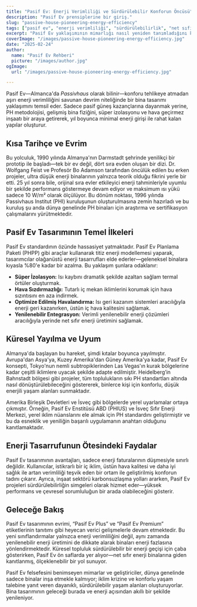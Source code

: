 ```yaml
---
title: "Pasif Ev: Enerji Verimliliği ve Sürdürülebilir Konforun Öncüsü"
description: "Pasif Ev prensiplerine bir giriş."
slug: "passive-house-pioneering-energy-efficiency"
tags: ["pasif ev", "enerji verimliliği", "sürdürülebilirlik", "net sıfır"]
excerpt: "Pasif Ev yaklaşımının mimarlığı nasıl yeniden tanımladığını keşfedin—herhangi bir bina türü veya iklimde, üstün iç mekan konforu, önemli ölçüde azaltılmış enerji kullanımı ve karbon emisyonlarında kayda değer bir azalma sağlıyor."
coverImage: "/images/passive-house-pioneering-energy-efficiency.jpg"
date: "2025-02-24"
author:
  name: "Pasif Ev Rehberi"
  picture: "/images/author.jpg"
ogImage:
  url: "/images/passive-house-pioneering-energy-efficiency.jpg"

---
```

Pasif Ev—Almanca'da *Passivhaus* olarak bilinir—konforu tehlikeye atmadan aşırı enerji verimliliğini savunan devrim niteliğinde bir bina tasarımı yaklaşımını temsil eder. Sadece pasif güneş kazançlarına dayanmak yerine, PH metodolojisi, gelişmiş bina fiziğini, süper izolasyonu ve hava geçirmez inşaatı bir araya getirerek, yıl boyunca minimal enerji girişi ile rahat kalan yapılar oluşturur.

## Kısa Tarihçe ve Evrim

Bu yolculuk, 1990 yılında Almanya'nın Darmstadt şehrinde yenilikçi bir prototip ile başladı—tek bir ev değil, dört sıra evden oluşan bir dizi. Dr. Wolfgang Feist ve Profesör Bo Adamson tarafından öncülük edilen bu erken projeler, ultra düşük enerji binalarının yalnızca teorik olduğu fikrini yerle bir etti. 25 yıl sonra bile, orijinal sıra evler etkileyici enerji tahminleriyle uyumlu bir şekilde performans göstermeye devam ediyor ve maksimum ısı yükü sadece 10 W/m² olarak ölçülüyor. Bu dönüm noktası, 1996 yılında Passivhaus Institut (PHI) kuruluşunun oluşturulmasına zemin hazırladı ve bu kuruluş şu anda dünya genelinde PH binaları için araştırma ve sertifikasyon çalışmalarını yürütmektedir.
## Pasif Ev Tasarımının Temel İlkeleri

Pasif Ev standardının özünde hassasiyet yatmaktadır. Pasif Ev Planlama Paketi (PHPP) gibi araçlar kullanarak titiz enerji modellemesi yaparak, tasarımcılar olağanüstü enerji tasarrufları elde ederler—geleneksel binalara kıyasla %80'e kadar bir azalma. Bu yaklaşım şunlara odaklanır:
- **Süper İzolasyon:** Isı kaybını dramatik şekilde azaltan sağlam termal örtüler oluşturmak.
- **Hava Sızdırmazlığı:** Tutarlı iç mekan iklimlerini korumak için hava sızıntısını en aza indirmek.
- **Optimize Edilmiş Havalandırma:** Isı geri kazanım sistemleri aracılığıyla enerji geri kazanırken, üstün iç hava kalitesini sağlamak.
- **Yenilenebilir Entegrasyon:** Verimli yenilenebilir enerji çözümleri aracılığıyla yerinde net sıfır enerji üretimini sağlamak.

## Küresel Yayılma ve Uyum

Almanya'da başlayan bu hareket, şimdi kıtalar boyunca yayılmıştır. Avrupa'dan Asya'ya, Kuzey Amerika'dan Güney Amerika'ya kadar, Pasif Ev konsepti, Tokyo'nun nemli subtropiklerinden Las Vegas'ın kurak bölgelerine kadar çeşitli iklimlere uyacak şekilde adapte edilmiştir. Heidelberg’in Bahnstadt bölgesi gibi projeler, tüm toplulukların sıkı PH standartları altında nasıl dönüştürülebileceğini göstererek, binlerce kişi için konforlu, düşük enerjili yaşam alanları sunmaktadır.

Amerika Birleşik Devletleri ve İsveç gibi bölgelerde yerel uyarlamalar ortaya çıkmıştır. Örneğin, Pasif Ev Enstitüsü ABD (PHIUS) ve İsveç Sıfır Enerji Merkezi, yerel iklim nüanslarını ele almak için PH standardını geliştirmiştir ve bu da esneklik ve yeniliğin başarılı uygulamanın anahtarı olduğunu kanıtlamaktadır.
## Enerji Tasarrufunun Ötesindeki Faydalar

Pasif Ev tasarımının avantajları, sadece enerji faturalarının düşmesiyle sınırlı değildir. Kullanıcılar, istikrarlı bir iç iklim, üstün hava kalitesi ve daha iyi sağlık ile artan verimliliği teşvik eden bir ortam ile geliştirilmiş konforun tadını çıkarır. Ayrıca, inşaat sektörü karbonsuzlaşma yolları ararken, Pasif Ev projeleri sürdürülebilirliğin simgeleri olarak hizmet eder—yüksek performans ve çevresel sorumluluğun bir arada olabileceğini gösterir.

## Geleceğe Bakış

Pasif Ev tasarımının evrimi, “Pasif Ev Plus” ve “Pasif Ev Premium” etiketlerinin tanıtımı gibi heyecan verici gelişmelerle devam etmektedir. Bu yeni sınıflandırmalar yalnızca enerji verimliliğini değil, aynı zamanda yenilenebilir enerji üretimini de dikkate alarak binaları enerji fazlasına yönlendirmektedir. Küresel topluluk sürdürülebilir bir enerji geçişi için çaba gösterirken, Pasif Ev ön saflarda yer alıyor—net sıfır enerji binalarına giden kanıtlanmış, ölçeklenebilir bir yol sunuyor.

Pasif Ev felsefesini benimseyen mimarlar ve geliştiriciler, dünya genelinde sadece binalar inşa etmekle kalmıyor; iklim krizine ve konforlu yaşam talebine yanıt veren dayanıklı, sürdürülebilir yaşam alanları oluşturuyorlar. Bina tasarımının geleceği burada ve enerji açısından akıllı bir şekilde yenileniyor.
